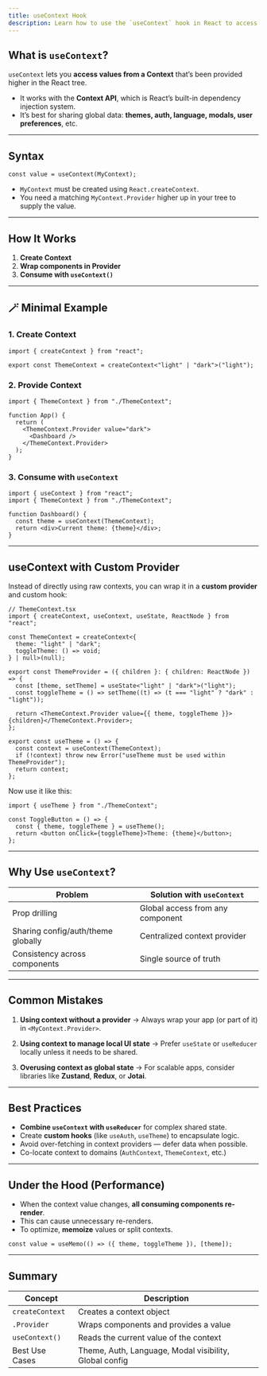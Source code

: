 ```yaml
---
title: useContext Hook
description: Learn how to use the `useContext` hook in React to access global values like themes, auth, and more without prop drilling.
---
```


## What is `useContext`?

`useContext` lets you **access values from a Context** that’s been provided higher in the React tree.

- It works with the **Context API**, which is React’s built-in dependency injection system.
- It’s best for sharing global data: **themes, auth, language, modals, user preferences**, etc.

---

## Syntax

```tsx
const value = useContext(MyContext);
```

- `MyContext` must be created using `React.createContext`.
- You need a matching `MyContext.Provider` higher up in your tree to supply the value.

---

## How It Works

1. **Create Context**
2. **Wrap components in Provider**
3. **Consume with `useContext()`**

---

## 🪄 Minimal Example

### 1. Create Context

```tsx
import { createContext } from "react";

export const ThemeContext = createContext<"light" | "dark">("light");
```

### 2. Provide Context

```tsx
import { ThemeContext } from "./ThemeContext";

function App() {
  return (
    <ThemeContext.Provider value="dark">
      <Dashboard />
    </ThemeContext.Provider>
  );
}
```

### 3. Consume with `useContext`

```tsx
import { useContext } from "react";
import { ThemeContext } from "./ThemeContext";

function Dashboard() {
  const theme = useContext(ThemeContext);
  return <div>Current theme: {theme}</div>;
}
```

---

## useContext with Custom Provider

Instead of directly using raw contexts, you can wrap it in a **custom provider** and custom hook:

```tsx
// ThemeContext.tsx
import { createContext, useContext, useState, ReactNode } from "react";

const ThemeContext = createContext<{
  theme: "light" | "dark";
  toggleTheme: () => void;
} | null>(null);

export const ThemeProvider = ({ children }: { children: ReactNode }) => {
  const [theme, setTheme] = useState<"light" | "dark">("light");
  const toggleTheme = () => setTheme((t) => (t === "light" ? "dark" : "light"));

  return <ThemeContext.Provider value={{ theme, toggleTheme }}>{children}</ThemeContext.Provider>;
};

export const useTheme = () => {
  const context = useContext(ThemeContext);
  if (!context) throw new Error("useTheme must be used within ThemeProvider");
  return context;
};
```

Now use it like this:

```tsx
import { useTheme } from "./ThemeContext";

const ToggleButton = () => {
  const { theme, toggleTheme } = useTheme();
  return <button onClick={toggleTheme}>Theme: {theme}</button>;
};
```

---

## Why Use `useContext`?

| Problem                            | Solution with `useContext`       |
| ---------------------------------- | -------------------------------- |
| Prop drilling                      | Global access from any component |
| Sharing config/auth/theme globally | Centralized context provider     |
| Consistency across components      | Single source of truth           |

---

## Common Mistakes

1.  **Using context without a provider**
    → Always wrap your app (or part of it) in `<MyContext.Provider>`.

2.  **Using context to manage local UI state**
    → Prefer `useState` or `useReducer` locally unless it needs to be shared.

3.  **Overusing context as global state**
    → For scalable apps, consider libraries like **Zustand**, **Redux**, or **Jotai**.

---

## Best Practices

- **Combine `useContext` with `useReducer`** for complex shared state.
- Create **custom hooks** (like `useAuth`, `useTheme`) to encapsulate logic.
- Avoid over-fetching in context providers — defer data when possible.
- Co-locate context to domains (`AuthContext`, `ThemeContext`, etc.)

---

## Under the Hood (Performance)

- When the context value changes, **all consuming components re-render**.
- This can cause unnecessary re-renders.
- To optimize, **memoize** values or split contexts.

```tsx
const value = useMemo(() => ({ theme, toggleTheme }), [theme]);
```

---

## Summary

| Concept         | Description                                            |
| --------------- | ------------------------------------------------------ |
| `createContext` | Creates a context object                               |
| `.Provider`     | Wraps components and provides a value                  |
| `useContext()`  | Reads the current value of the context                 |
| Best Use Cases  | Theme, Auth, Language, Modal visibility, Global config |
